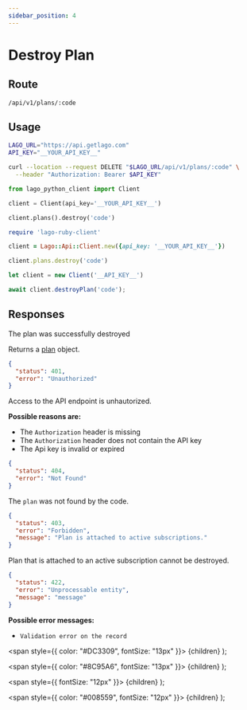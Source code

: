 ```yaml
---
sidebar_position: 4
---
```



# Destroy Plan

## Route

```curl title="DELETE"
/api/v1/plans/:code
```

## Usage

<Tabs groupId="prog-language">
  <TabItem value="curl" label="Curl" default>

  ```bash
  LAGO_URL="https://api.getlago.com"
  API_KEY="__YOUR_API_KEY__"

  curl --location --request DELETE "$LAGO_URL/api/v1/plans/:code" \
    --header "Authorization: Bearer $API_KEY"
  ```
  </TabItem>

  <TabItem value="python" label="Python">

  ```python
  from lago_python_client import Client

  client = Client(api_key='__YOUR_API_KEY__')

  client.plans().destroy('code')
  ```
  </TabItem>

  <TabItem value="ruby" label="Ruby">

  ```ruby
  require 'lago-ruby-client'

  client = Lago::Api::Client.new({api_key: '__YOUR_API_KEY__'})

  client.plans.destroy('code')
  ```
  </TabItem>

  <TabItem value="javascript" label="Node.js">

  ```javascript
  let client = new Client('__API_KEY__')

  await client.destroyPlan('code');
  ```
  </TabItem>
</Tabs>

## Responses

<Tabs>
  <TabItem value="200" label="HTTP 200" default>
  The plan was successfully destroyed

  Returns a [plan](./plan-object) object.
  </TabItem>

  <TabItem value="401" label="HTTP 401">

  ```json
  {
    "status": 401,
    "error": "Unauthorized"
  }
  ```

  Access to the API endpoint is unhautorized.

  **Possible reasons are:**
  * The `Authorization` header is missing
  * The `Authorization` header does not contain the API key
  * The Api key is invalid or expired


  </TabItem>

  <TabItem value="404" label="HTTP 404">

  ```json
  {
    "status": 404,
    "error": "Not Found"
  }
  ```

  The `plan` was not found by the code.
  </TabItem>

  <TabItem value="403" label="HTTP 403">

  ```json
  {
    "status": 403,
    "error": "Forbidden",
    "message": "Plan is attached to active subscriptions."
  }
  ```

  Plan that is attached to an active subscription cannot be destroyed.
  </TabItem>

  <TabItem value="422" label="HTTP 422">

  ```json
  {
    "status": 422,
    "error": "Unprocessable entity",
    "message": "message"
  }
  ```

  **Possible error messages:**
  * `Validation error on the record`


  </TabItem>
</Tabs>



  <span
    style={{
      color: "#DC3309",
      fontSize: "13px"
    }}>
    {children}
  </span>
);

  <span
    style={{
      color: "#8C95A6",
      fontSize: "13px"
    }}>
    {children}
  </span>
);

  <span
    style={{
      fontSize: "12px"
    }}>
    {children}
  </span>
);

  <span
    style={{
      color: "#008559",
      fontSize: "12px"
    }}>
    {children}
  </span>
);
